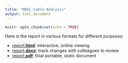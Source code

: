 ```yaml
---
title: "NREL Cable Analysis"
output: html_document
---
```


```r
knitr::opts_chunk$set(echo = TRUE)
```

Here is the report in various formats for different purposes:

- [report.**html**](./report.html): interactive, online viewing
- [report.**docx**](./report.docx): track changes with colleagues to review
- [report.**pdf**](./report.pdf): final portable, static document 

